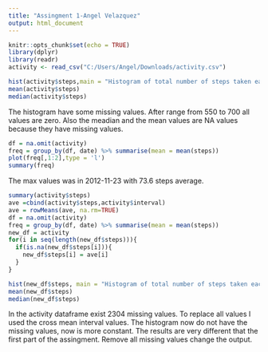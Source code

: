 ---
title: "Assingment 1-Angel Velazquez"
output: html_document
---

```{r setup, include=FALSE}
knitr::opts_chunk$set(echo = TRUE)
library(dplyr)
library(readr)
activity <- read_csv("C:/Users/Angel/Downloads/activity.csv")
```

```{r, echo=TRUE, eval=TRUE}
hist(activity$steps,main = "Histogram of total number of steps taken each day",xlab = "Range of Steps")
mean(activity$steps)
median(activity$steps)
```

The histogram have some missing values. After range from 550 to 700 all values are zero. Also the meadian and the mean values are NA values because they have missing values.

```{r,echo=TRUE, eval=TRUE}
df = na.omit(activity)
freq = group_by(df, date) %>% summarise(mean = mean(steps))
plot(freq[,1:2],type = 'l')
summary(freq)
```

The max values was in 2012-11-23 with 73.6 steps average.

```{r,echo=TRUE, eval=TRUE}
summary(activity$steps)
ave =cbind(activity$steps,activity$interval)
ave = rowMeans(ave, na.rm=TRUE)
df = na.omit(activity)
freq = group_by(df, date) %>% summarise(mean = mean(steps))
new_df = activity
for(i in seq(length(new_df$steps))){
  if(is.na(new_df$steps[i])){
    new_df$steps[i] = ave[i]
  }
}

hist(new_df$steps, main = "Histogram of total number of steps taken each day",xlab = "Range of Steps")
mean(new_df$steps)
median(new_df$steps)
```

In the activity dataframe exist 2304 missing values. To replace all values I used the cross mean interval values. The histogram now do not have the missing values, now is more constant. The results are very different that the first part of the assingment. Remove all missing values change the output.




